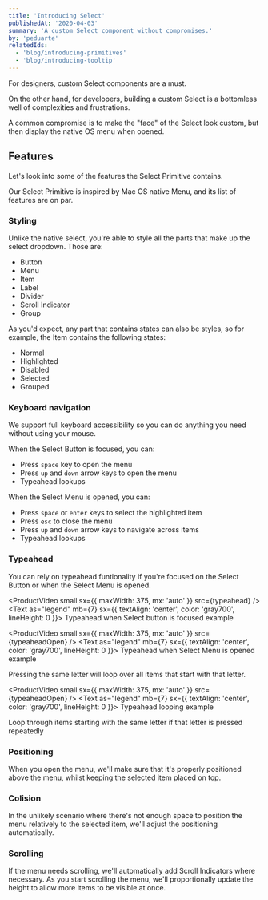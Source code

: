 ```yaml
---
title: 'Introducing Select'
publishedAt: '2020-04-03'
summary: 'A custom Select component without compromises.'
by: 'peduarte'
relatedIds:
  - 'blog/introducing-primitives'
  - 'blog/introducing-tooltip'
---
```



For designers, custom Select components are a must.

On the other hand, for developers, building a custom Select is a bottomless well of complexities and frustrations.

A common compromise is to make the "face" of the Select look custom, but then display the native OS menu when opened.

## Features

Let's look into some of the features the Select Primitive contains.

Our Select Primitive is inspired by Mac OS native Menu, and its list of features are on par.

### Styling

Unlike the native select, you're able to style all the parts that make up the select dropdown. Those are:

- Button
- Menu
- Item
- Label
- Divider
- Scroll Indicator
- Group

As you'd expect, any part that contains states can also be styles, so for example, the Item contains the following states:

- Normal
- Highlighted
- Disabled
- Selected
- Grouped

<ProductImage src={parts} />

### Keyboard navigation

We support full keyboard accessibility so you can do anything you need without using your mouse.

When the Select Button is focused, you can:

- Press `space` key to open the menu
- Press `up` and `down` arrow keys to open the menu
- Typeahead lookups

When the Select Menu is opened, you can:

- Press `space` or `enter` keys to select the highlighted item
- Press `esc` to close the menu
- Press `up` and `down` arrow keys to navigate across items
- Typeahead lookups

### Typeahead

You can rely on typeahead funtionality if you're focused on the Select Button or when the Select Menu is opened.

<ProductVideo small sx={{ maxWidth: 375, mx: 'auto' }} src={typeahead} />
<Text as="legend" mb={7} sx={{ textAlign: 'center', color: 'gray700', lineHeight: 0 }}>
  Typeahead when Select button is focused example
</Text>

<ProductVideo small sx={{ maxWidth: 375, mx: 'auto' }} src={typeaheadOpen} />
<Text as="legend" mb={7} sx={{ textAlign: 'center', color: 'gray700', lineHeight: 0 }}>
  Typeahead when Select Menu is opened example
</Text>

Pressing the same letter will loop over all items that start with that letter.

<ProductVideo small sx={{ maxWidth: 375, mx: 'auto' }} src={typeaheadOpen} />
<Text as="legend" mb={7} sx={{ textAlign: 'center', color: 'gray700', lineHeight: 0 }}>
  Typeahead looping example
</Text>

Loop through items starting with the same letter if that letter is pressed repeatedly

### Positioning

When you open the menu, we'll make sure that it's properly positioned above the menu, whilst keeping the selected item placed on top.

### Colision

In the unlikely scenario where there's not enough space to position the menu relatively to the selected item, we'll adjust the positioning automatically.

### Scrolling

If the menu needs scrolling, we'll automatically add Scroll Indicators where necessary. As you start scrolling the menu, we'll proportionally update the height to allow more items to be visible at once.
